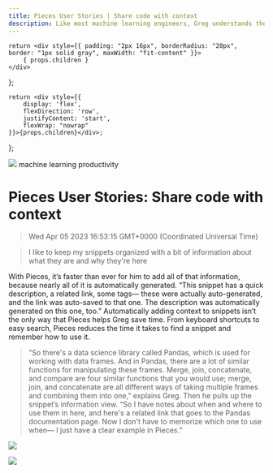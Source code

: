 ```yaml
---
title: Pieces User Stories | Share code with context
description: Like most machine learning engineers, Greg understands the importance of organization. Just take a peek at his Pieces repo— everything is titled, tagged and described so that he can find a snippet later.
---
```


    return <div style={{ padding: "2px 16px", borderRadius: "20px", border: "1px solid gray", maxWidth: "fit-content" }}>
        { props.children }
    </div>
};

    return <div style={{
        display: 'flex',
        flexDirection: 'row',
        justifyContent: 'start',
        flexWrap: "nowrap"
    }}>{props.children}</div>;

};

<link rel="canonical" href="https://code.pieces.app/blog/share-code-with-context" />

![](https://uploads-ssl.webflow.com/6143afec68f555387049efb3/62f3c56933f54571e239f98c_share-code-w-context-greg.jpg)
<GridFlexRow><Tag>machine learning</Tag> <Tag>productivity</Tag></GridFlexRow>

# Pieces User Stories: Share code with context
> Wed Apr 05 2023 16:53:15 GMT+0000 (Coordinated Universal Time)

> I like to keep my snippets organized with a bit of information about what they are and why they're here

With Pieces, it’s faster than ever for him to add all of that information, because nearly all of it is automatically generated. “This snippet has a quick description, a related link, some tags— these were actually auto-generated, and the link was auto-saved to that one. The description was automatically generated on this one, too.”
Automatically adding context to snippets isn’t the only way that Pieces helps Greg save time. From keyboard shortcuts to easy search, Pieces reduces the time it takes to find a snippet and remember how to use it.

> “So there's a data science library called Pandas, which is used for working with data frames. And in Pandas, there are a lot of similar functions for manipulating these frames. Merge, join, concatenate, and compare are four similar functions that you would use; merge, join, and concatenate are all different ways of taking multiple frames and combining them into one,” explains Greg. Then he pulls up the snippet’s information view. “So I have notes about when and where to use them in here, and here's a related link that goes to the Pandas documentation page. Now I don't have to memorize which one to use when— I just have a clear example in Pieces.”

![](https://uploads-ssl.webflow.com/6143afec68f555387049efb3/62f178c2f4eb6738210b328a_image%20(1).png)

![](https://uploads-ssl.webflow.com/6143afec68f555387049efb3/62f178cf5cac0a293990b48e_image%20(2).png)
